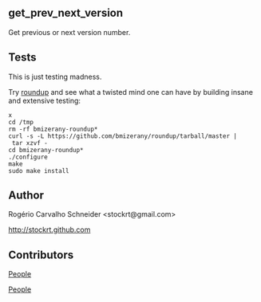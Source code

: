 == get_prev_next_version ==

Get previous or next version number.

== Tests ==

This is just testing madness.

Try [http://bmizerany.github.com/roundup roundup] and see what a twisted mind
one can have by building insane and extensive testing:

 <nowiki>x
cd /tmp
rm -rf bmizerany-roundup*
curl -s -L https://github.com/bmizerany/roundup/tarball/master | tar xzvf -
cd bmizerany-roundup*
./configure
make
sudo make install</nowiki>

== Author ==

Rogério Carvalho Schneider <nowiki><stockrt@gmail.com></nowiki>

[http://stockrt.github.com http://stockrt.github.com]

== Contributors ==

[https://github.com/stockrt/test/contributors People]

[https://github.com/stockrt/get_prev_next_version/contributors People]
